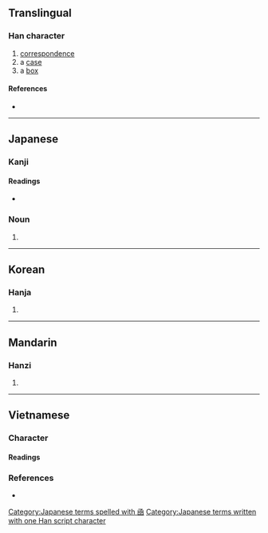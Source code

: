 {{character info/new}}
{{also|函}}
==Translingual==

===Han character===
{{Han char|rn=17|rad=凵|as=07|sn=9|four=|canj=UNRE|ids=⿶凵亟}}

# [[correspondence]]
# a [[case]]
# a [[box]]

====References====
* {{Han ref|kx=0135.170|dkj=01830|dj=0303.130|hdz=10309.120|uh=51FE|ud=20990}}

----

==Japanese==

===Kanji===
{{ja-kanji|grade=|rs=凵07}}

====Readings====
* {{ja-readings|on=[[かん]] (kan)|kun=[[いれる]] (ireru), [[はこ]] (hako)}}

===Noun===
{{ja-noun|はこ}}

# {{alternative form of|箱|lang=ja}}

[[Category:Japanese terms spelled with 凾]]
[[Category:Japanese terms written with one Han script character]]

----

==Korean==

===Hanja===
{{ko-hanja|hangeul=함|rv=ham|mr=ham}}

# {{defn|lang=ko|sort=凵07}}

----

==Mandarin==

===Hanzi===
{{cmn-hanzi|pin=[[hán]] ([[han2]])|wg=han<sup>2</sup>}}

# {{defn|lang=cmn|sort=凵07}}

----

==Vietnamese==

===Character===

====Readings====
{{vi-readings|hv=hàm, tạc|nom=hòm, hàm|sort=凵07}}

===References===
* {{R:WinVNKey:Lê Sơn Thanh}}